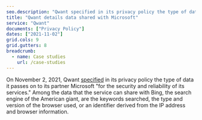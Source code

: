 ```yaml
---
seo.description: "Qwant specified in its privacy policy the type of data it passes on to its partner Microsoft..."
title: "Qwant details data shared with Microsoft"
service: "Qwant"
documents: ["Privacy Policy"]
dates: ["2021-11-02"]
grid.cols: 9
grid.gutters: 8
breadcrumb:
  - name: Case studies
    url: /case-studies
---
```


On November 2, 2021, Qwant <a target="_blank" rel="noopener" href="https://github.com/OpenTermsArchive/contrib-versions/commit/549e959ef7671a194b9bedba8d12c8031c39b922">specified</a> in its privacy policy the type of data it passes on to its partner Microsoft "for the security and reliability of its services." Among the data that the service can share with Bing, the search engine of the American giant, are the keywords searched, the type and version of the browser used, or an identifier derived from the IP address and browser information.
